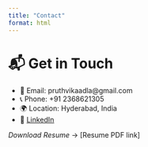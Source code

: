 ---
title: "Contact"
format: html
---

# 📬 Get in Touch

- 📧 Email: pruthvikaadla@gmail.com  
- 📞 Phone: +91 2368621305  
- 🌍 Location: Hyderabad, India  
- 🔗 [LinkedIn](https://linkedin.com/in/your-profile)

*Download Resume* → [Resume PDF link]
